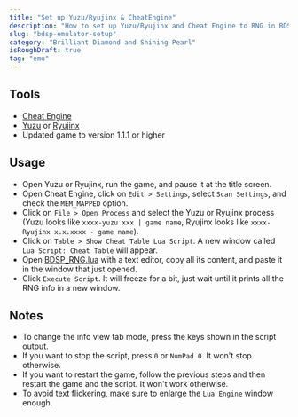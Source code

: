```yaml
---
title: "Set up Yuzu/Ryujinx & CheatEngine"
description: "How to set up Yuzu/Ryujinx and Cheat Engine to RNG in BDSP using Lua scripts"
slug: "bdsp-emulator-setup"
category: "Brilliant Diamond and Shining Pearl"
isRoughDraft: true
tag: "emu"
---
```


## Tools

- [Cheat Engine](https://www.cheatengine.org/downloads.php)
- [Yuzu](https://yuzu-emu.org/downloads/) or [Ryujinx](https://ryujinx.org/download)
- Updated game to version 1.1.1 or higher

## Usage

- Open Yuzu or Ryujinx, run the game, and pause it at the title screen.
- Open Cheat Engine, click on `Edit > Settings`, select `Scan Settings`, and check the `MEM_MAPPED` option.
- Click on `File > Open Process` and select the Yuzu or Ryujinx process (Yuzu looks like `xxxx-yuzu xxx | game name`, Ryujinx looks like `xxxx-Ryujinx x.x.xxxx - game name`).
- Click on `Table > Show Cheat Table Lua Script`. A new window called `Lua Script: Cheat Table` will appear.
- Open [BDSP_RNG.lua](https://github.com/Real96/BDSP-CheatEngine-Lua) with a text editor, copy all its content, and paste it in the window that just opened.
- Click `Execute Script`. It will freeze for a bit, just wait until it prints all the RNG info in a new window.

## Notes

- To change the info view tab mode, press the keys shown in the script output.
- If you want to stop the script, press `0` or `NumPad 0`. It won't stop otherwise.
- If you want to restart the game, follow the previous steps and then restart the game and the script. It won't work otherwise.
- To avoid text flickering, make sure to enlarge the `Lua Engine` window enough.
